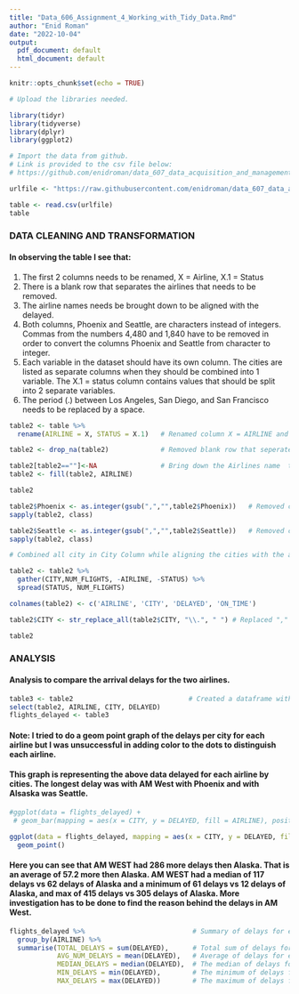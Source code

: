---
title: "Data_606_Assignment_4_Working_with_Tidy_Data.Rmd"
author: "Enid Roman"
date: "2022-10-04"
output:
  pdf_document: default
  html_document: default
---

```{r setup, include=FALSE}
knitr::opts_chunk$set(echo = TRUE)
```

```{r}
# Upload the libraries needed.

library(tidyr)
library(tidyverse)
library(dplyr)
library(ggplot2)
```

```{r}
# Import the data from github. 
# Link is provided to the csv file below:
# https://github.com/enidroman/data_607_data_acquisition_and_management

urlfile <- "https://raw.githubusercontent.com/enidroman/data_607_data_acquisition_and_management/main/Tidying%20and%20Transforming%20Data.csv"

table <- read.csv(urlfile)
table

```

### **DATA CLEANING AND TRANSFORMATION**

#### In observing the table I see that: 
1. The first 2 columns needs to be renamed, X = Airline, X.1 = Status
2. There is a blank row that separates the airlines that needs to be removed. 
3. The airline names needs be brought down to be aligned with the delayed. 
4. Both columns, Phoenix and Seattle, are characters instead of integers. Commas from the numbers 4,480 and 1,840 have to be removed in order to convert the columns Phoenix and Seattle from character to integer. 
5. Each variable in the dataset should have its own column. 
    The cities are listed as separate columns when they should be combined into 1 variable.
    The X.1 = status column contains values that should be split into 2 separate variables.
6. The period (.) between Los Angeles, San Diego, and San Francisco needs to be replaced by a space. 

```{r}
table2 <- table %>% 
  rename(AIRLINE = X, STATUS = X.1)   # Renamed column X = AIRLINE and X.1 = STATUS 

table2 <- drop_na(table2)             # Removed blank row that seperates the airlines. 

table2[table2==""]<-NA                # Bring down the Airlines name  to be aligned with the Status Column.
table2 <- fill(table2, AIRLINE)

table2

```

```{r}
table2$Phoenix <- as.integer(gsub(",","",table2$Phoenix))   # Removed comma in 4,480 in Phoenix to convert                                                               to Phoenix column to integer.
sapply(table2, class)                                         

table2$Seattle <- as.integer(gsub(",","",table2$Seattle))   # Removed comma in 1,841 in Seattle to convert                                                               to Seattle column to integer.
sapply(table2, class)
```

```{r}
# Combined all city in City Column while aligning the cities with the airline names. Created a Delayed and On Time column while aligning the numbers with the cities. 

table2 <- table2 %>% 
  gather(CITY,NUM_FLIGHTS, -AIRLINE, -STATUS) %>%  
  spread(STATUS, NUM_FLIGHTS)

colnames(table2) <- c('AIRLINE', 'CITY', 'DELAYED', 'ON_TIME')

table2$CITY <- str_replace_all(table2$CITY, "\\.", " ") # Replaced "," between the cities with a space. 

table2
```
### **ANALYSIS**

#### Analysis to compare the arrival delays for the two airlines.

```{r}
table3 <- table2                             # Created a dataframe with just Airline, City, and Delayed.
select(table2, AIRLINE, CITY, DELAYED)
flights_delayed <- table3
```
#### Note: I tried to do a geom point graph of the delays per city for each airline but I was unsuccessful in adding color to the dots to distinguish each airline. 

#### This graph is representing the above data delayed for each airline by cities. The longest delay was with AM West with Phoenix and with Alsaska was Seattle. 

```{r}
#ggplot(data = flights_delayed) + 
 # geom_bar(mapping = aes(x = CITY, y = DELAYED, fill = AIRLINE), position = "dodge")

ggplot(data = flights_delayed, mapping = aes(x = CITY, y = DELAYED, fill = AIRLINE), position = "dodge") + 
  geom_point()
```
#### Here you can see that AM WEST had 286 more delays then Alaska. That is an average of 57.2 more then Alaska. AM WEST had a median of 117 delays vs 62 delays of Alaska and a minimum of 61 delays vs 12 delays of Alaska, and max of 415 delays vs 305 delays of Alaska. More investigation has to be done to find the reason behind the delays in AM West. 

```{r}
flights_delayed %>%                           # Summary of delays for each airline.                
  group_by(AIRLINE) %>%                       
  summarise(TOTAL_DELAYS = sum(DELAYED),      # Total sum of delays for each airline.
            AVG_NUM_DELAYS = mean(DELAYED),   # Average of delays for each airline.
            MEDIAN_DELAYS = median(DELAYED),  # The median of delays for each airline.
            MIN_DELAYS = min(DELAYED),        # The minimum of delays for each airline. 
            MAX_DELAYS = max(DELAYED))        # The maximum of delays for each airline. 
```




